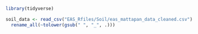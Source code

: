 ```{r}
library(tidyverse)
```

```{r}
soil_data <- read_csv("EAS_Rfiles/Soil/eas_mattapan_data_cleaned.csv") %>%
  rename_all(~tolower(gsub(" ", "_", .)))
```

